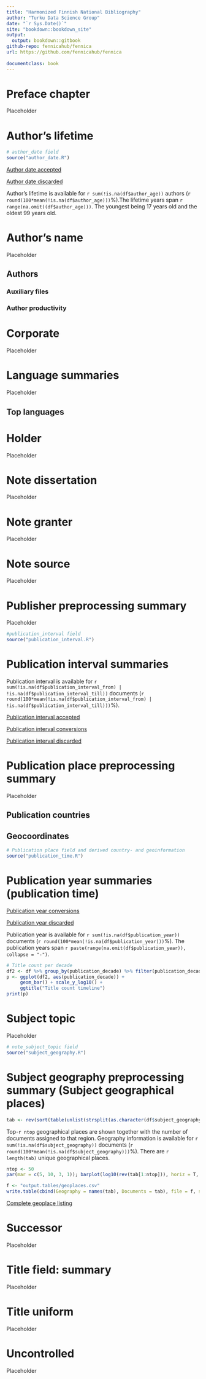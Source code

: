 ```yaml
--- 
title: "Harmonized Finnish National Bibliography"
author: "Turku Data Science Group"
date: "`r Sys.Date()`"
site: "bookdown::bookdown_site"
output:
  output: bookdown::gitbook
github-repo: fennicahub/fennica
url: https://github.com/fennicahub/fennica
  
documentclass: book
---
```


# Preface chapter

Placeholder



<!--chapter:end:index.Rmd-->

# Author's lifetime

```r
# author_date field
source("author_date.R")
```

[Author date accepted](dataTable/data_table.html?path=../output.tables/author_date_accepted.csv)

[Author date discarded](dataTable/data_table.html?path=../output.tables/author_date_discarded.csv)

Author's lifetime is available for `r sum(!is.na(df$author_age))` authors (`r round(100*mean(!is.na(df$author_age)))`%).The lifetime years span `r range(na.omit((df$author_age)))`. The youngest being 17 years old and the oldest 99 years old.





<!--chapter:end:author_date.Rmd-->


# Author's name

Placeholder


## Authors
### Auxiliary files
### Author productivity

<!--chapter:end:author_name.Rmd-->


# Corporate

Placeholder



<!--chapter:end:corporate.Rmd-->


# Language summaries

Placeholder


## Top languages

<!--chapter:end:language.Rmd-->


# Holder

Placeholder



<!--chapter:end:holder.Rmd-->


# Note dissertation

Placeholder



<!--chapter:end:note_dissertation.Rmd-->


# Note granter

Placeholder



<!--chapter:end:note_granter.Rmd-->


# Note source

Placeholder



<!--chapter:end:note_source.Rmd-->


# Publisher preprocessing summary

Placeholder



<!--chapter:end:publisher.Rmd-->

```r
#publication_interval field
source("publication_interval.R")
```

# Publication interval summaries

Publication interval is available for `r sum(!is.na(df$publication_interval_from) | !is.na(df$publication_interval_till))` documents (`r round(100*mean(!is.na(df$publication_interval_from) | !is.na(df$publication_interval_till)))`%). 

[Publication interval accepted](dataTable/data_table.html?path=../output.tables/publication_interval_accepted.csv)

[Publication interval conversions](dataTable/data_table.html?path=../output.tables/publication_interval_conversion_nontrivial.csv)

[Publication interval discarded](dataTable/data_table.html?path=../output.tables/publication_interval_discarded.csv)



<!--chapter:end:publication_interval.Rmd-->


# Publication place preprocessing summary

Placeholder


## Publication countries	
## Geocoordinates

<!--chapter:end:publication_place.Rmd-->

```r
# Publication place field and derived country- and geoinformation
source("publication_time.R")
```

# Publication year summaries (publication time)

[Publication year conversions](dataTable/data_table.html?path=../output.tables/publication_time_conversion.csv)

[Publication year discarded](dataTable/data_table.html?path=../output.tables/publication_time_discarded.csv)

Publication year is available for `r sum(!is.na(df$publication_year))` documents (`r round(100*mean(!is.na(df$publication_year)))`%). The publication years span `r paste(range(na.omit(df$publication_year)), collapse = "-")`.

```r
# Title count per decade
df2 <- df %>% group_by(publication_decade) %>% filter(publication_decade < 2010) 
p <- ggplot(df2, aes(publication_decade)) +
     geom_bar() + scale_y_log10() +
     ggtitle("Title count timeline")
print(p)
```



<!--chapter:end:publication_time.Rmd-->


# Subject topic

Placeholder



<!--chapter:end:subject_topic.Rmd-->

```r
# note_subject_topic field
source("subject_geography.R")
```

# Subject geography preprocessing summary (Subject geographical places)

```r
tab <- rev(sort(table(unlist(strsplit(as.character(df$subject_geography), ";")))))
```

Top-`r ntop` geographical places are shown together with the number of documents assigned to that region. Geography information is available for `r sum(!is.na(df$subject_geography))` documents (`r round(100*mean(!is.na(df$subject_geography)))`%). There are `r length(tab)` unique geographical places.

```r
ntop <- 50
par(mar = c(5, 10, 3, 1)); barplot(log10(rev(tab[1:ntop])), horiz = T, las = 1, cex.names = 0.8, xlab = "Documents (log10)", main = "Most common geographic places")
```

```r
f <- "output.tables/geoplaces.csv"
write.table(cbind(Geography = names(tab), Documents = tab), file = f, sep = "|", quote = F, row.names = F)
```

[Complete geoplace listing](dataTable/data_table.html?path=../output.tables/geoplaces.csv)



<!--chapter:end:subject_geography.Rmd-->


# Successor

Placeholder



<!--chapter:end:successor.Rmd-->


# Title field: summary

Placeholder



<!--chapter:end:title.Rmd-->


# Title uniform

Placeholder



<!--chapter:end:title_uniform.Rmd-->


# Uncontrolled

Placeholder



<!--chapter:end:uncontrolled.Rmd-->

